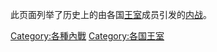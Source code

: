 此页面列举了历史上的由各国[[王室|王室]]成员引发的[[内战|内战]]。

[[Category:各種內戰|Category:各種內戰]]
[[Category:各国王室|Category:各国王室]]